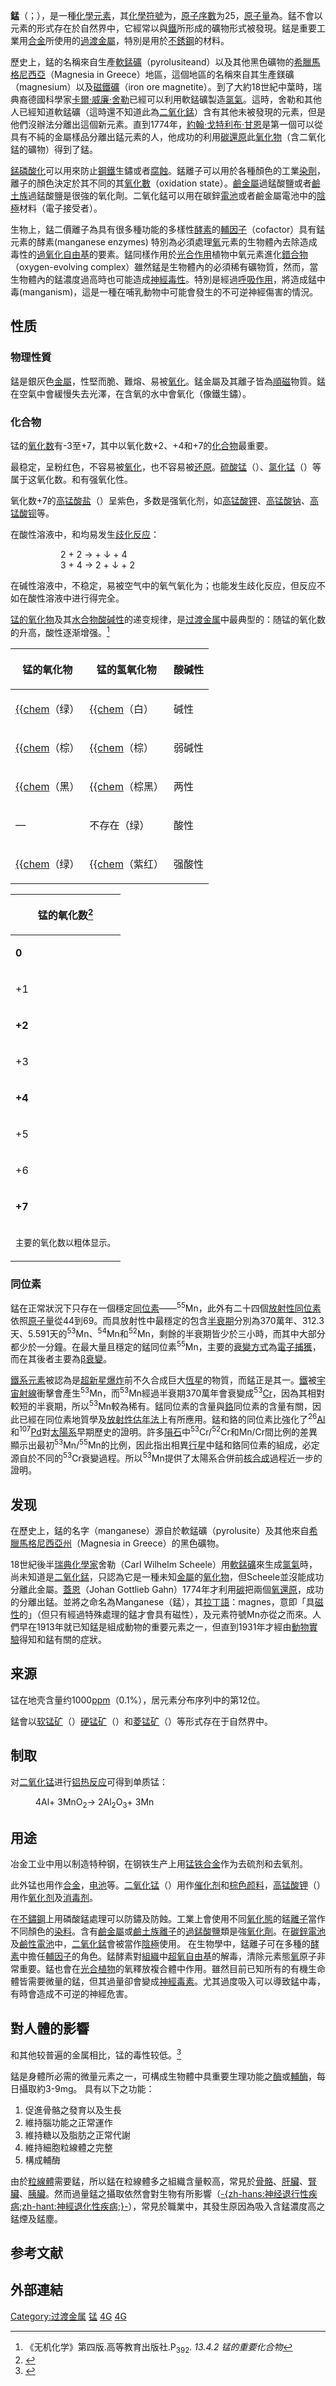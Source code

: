 {{Expand language|1=en|time=2020-09-30T14:04:58+00:00}}
{{Elementbox
|name=錳
|enname=Manganese
|number=25
|symbol=Mn
|left=[[鉻|鉻]]
|right=[[鐵|鐵]]
|above=-
|below=[[鎝|鎝]]
|series=過渡金屬
|series comment=
|group=7
|period=4
|block=d
|series color=ffc0c0
|phase color=
|appearance=金屬：銀色
|image name=Manganese electrolytic and 1cm3 cube.jpg
|image size=
|image alt=銀色金屬光澤
|image name comment=
|image name 2=
|image name 2 comment=
|atomic mass=54.938045
|atomic mass 2=5
|atomic mass comment=
|electron configuration=[[[氬|[氬]]] 3d<sup>5</sup> 4s<sup>2</sup>
|electrons per shell=2, 8, 13, 2
|color=
|phase=固態
|phase comment=
|density gplstp=
|density gpcm3nrt=7.21
|density gpcm3nrt 2=
|density gpcm3mp=5.95
|melting point K=1519
|melting point C=1246
|melting point F=2275
|boiling point K=2334
|boiling point C=2061
|boiling point F=3742
|triple point K=
|triple point kPa=
|critical point K=
|critical point MPa=
|heat fusion=12.91
|heat fusion 2=
|heat vaporization=221
|heat capacity=26.32
|vapor pressure 1=1228
|vapor pressure 10=1347
|vapor pressure 100=1493
|vapor pressure 1 k=1691
|vapor pressure 10 k=1955
|vapor pressure 100 k=2333
|vapor pressure comment=
|crystal structure=體心立方
|oxidation states='''7''', 6, 5, '''4''', 3, '''2''', 1, -1, -2, -3 
|oxidation states comment=
兩性<br/>
|electronegativity=1.55
|number of ionization energies=4
|1st ionization energy=717.3
|2nd ionization energy=1509.0
|3rd ionization energy=3248
|atomic radius=127
|atomic radius calculated=
|covalent radius=139±5（低自旋），161±8（高自旋）
|Van der Waals radius=
|magnetic ordering=[[順磁性|順磁性]]
|electrical resistivity=
|electrical resistivity unit prefix=µ
|electrical resistivity at 0=
|electrical resistivity at 20=1.44
|thermal conductivity=7.81
|thermal conductivity 2=
|thermal diffusivity=
|thermal expansion=
|thermal expansion at 25=21.7
|speed of sound=
|speed of sound rod at 20=5150
|speed of sound rod at r.t.=
|magnetic susceptibility= (α) +529.0·10<sup>−6</sup>
|magnetic susceptibility ref=  (293 K)<ref>{{Cite book|title=CRC, Handbook of Chemistry and Physics|last=Weast|first=Robert|publisher=Chemical Rubber Company Publishing|year=1984|isbn=0-8493-0464-4|location=Boca Raton, Florida|pages=E110|quote=|via=}}</ref>
|Young's modulus=198
|Shear modulus=
|Bulk modulus=120
|Poisson ratio=
|Mohs hardness=6.0
|Vickers hardness=
|Brinell hardness=196
|CAS number=7439-96-5
|isotopes=
{{infobox element/isotopes decay | mn=52 | sym=Mn | na=[[人工合成元素|合成]] | hl=5.6 d | dm1={{衰變|ε}} | de1=– | pn1=52 | ps1=Cr |
dm2={{衰變|β+}} | de2=0.575
 | pn2=52 | ps2=Cr|
dm3={{衰變|γ}} | de3=0.7, 0.9, 1.4 | pn3= | ps3=– }}
{{infobox element/isotopes decay | mn=53 | sym=Mn | na=[[痕量同位素|痕量]] | hl=3.74×10<sup>6</sup>年 | dm={{衰變|ε}} | de=–
 | pn=53 | ps=Cr }}
{{infobox element/isotopes decay | mn=54 | sym=Mn | na=合成 | hl=312天 | dm1=ε | de1=1.377 | pn1=54 | ps1=Cr
 | dm2=γ | de2=0.834 | pn2= | ps2=– }}
{{infobox element/isotopes stable | mn=55 | sym=Mn | na=100%}}
|discovered by=[[卡爾·威廉·舍勒|卡爾·威廉·舍勒]]
|discovery date=1774
|first isolation by=[[約翰·戈特利布·甘恩|約翰·戈特利布·甘恩]]
|first isolation date=1774
|QID=Q731
}}
'''錳'''（{{標音|拼音=měnɡ|注音=ㄇㄥˇ|粵拼=maang5}}；{{lang-en|'''Manganese'''}}），是一種[[化學元素|化學元素]]，其[[化學符號|化學符號]]为'''{{化學式|錳}}'''，[[原子序數|原子序數]]为25，[[原子量|原子量]]為{{val|54.938045|u=[[原子質量單位|u]]}}。錳不會以元素的形式存在於自然界中，它經常以與[[鐵|鐵]]所形成的礦物形式被發現。錳是重要工業用[[合金|合金]]所使用的[[過渡金屬|過渡金屬]]，特別是用於[[不銹鋼|不銹鋼]]的材料。

歷史上，錳的名稱來自生產[[軟錳礦|軟錳礦]]（pyrolusiteand）以及其他黑色礦物的[[希臘|希臘]][[馬格尼西亞|馬格尼西亞]]（Magnesia in Greece）地區，這個地區的名稱來自其生產鎂礦（magnesium）以及[[磁鐵礦|磁鐵礦]]（iron ore magnetite）。到了大約18世紀中葉時，瑞典裔德國科學家[[卡爾·威廉·舍勒|卡爾·威廉·舍勒]]已經可以利用軟錳礦製造[[氯氣|氯氣]]。這時，舍勒和其他人已經知道軟錳礦（這時還不知道此為[[二氧化錳|二氧化錳]]）含有其他未被發現的元素，但是他們沒辦法分離出這個新元素。直到1774年，[[約翰·戈特利布·甘恩|約翰·戈特利布·甘恩]]是第一個可以從具有不純的金屬樣品分離出錳元素的人，他成功的利用[[碳|碳]][[還原|還原]]此[[氧化物|氧化物]]（含二氧化錳的礦物）得到了錳。

[[錳磷酸化|錳磷酸化]]可以用來防止[[鋼鐵|鋼鐵]]生鏽或者[[腐蝕|腐蝕]]。錳離子可以用於各種顏色的工業[[染劑|染劑]]，離子的顏色決定於其不同的其[[氧化數|氧化數]]（oxidation state）。[[鹼金屬|鹼金屬]]過錳酸鹽或者[[鹼土族|鹼土族]]過錳酸鹽是很強的氧化劑。二氧化錳可以用在碳鋅[[電池|電池]]或者鹼金屬電池中的[[陰極|陰極]]材料（電子接受者）。

生物上，錳二價離子為具有很多種功能的多樣性[[酵素|酵素]]的[[輔因子|輔因子]]（cofactor）具有錳元素的酵素(manganese enzymes) 特別為必須處理[[氧|氧]]元素的生物體內去除造成毒性的[[過氧化自由基|過氧化自由基]]的要素。錳同樣作用於[[光合作用|光合作用]]植物中氧元素進化[[錯合物|錯合物]]（oxygen-evolving complex）雖然錳是生物體內的必須稀有礦物質，然而，當生物體內的錳濃度過高時也可能造成[[神經毒性|神經毒性]]。特別是經過[[呼吸作用|呼吸作用]]，將造成錳中毒(manganism)，這是一種在哺乳動物中可能會發生的不可逆神經傷害的情況。

== 性质 ==
=== 物理性質 ===
錳是銀灰色[[金屬|金屬]]，性堅而脆、難熔、易被[[氧化|氧化]]。錳金屬及其離子皆為[[順磁性|順磁]]物質。錳在空氣中會緩慢失去光澤，在含氧的水中會氧化（像鐵生鏽）。

=== 化合物 ===
锰的[[氧化数|氧化数]]有-3至+7，其中以氧化数+2、+4和+7的[[化合物|化合物]]最重要。

{{chem|Mn|2+}}最稳定，呈粉红色，不容易被[[氧化|氧化]]，也不容易被[[还原|还原]]。[[硫酸锰|硫酸锰]]（{{chem|MnSO|4}}）、[[氯化锰|氯化锰]]（{{chem|MnCl|2|}}）等属于这氧化数。{{chem|MnO|4|-}}和{{chem|MnO|2}}有强氧化性。

氧化数+7的[[高锰酸盐|高锰酸盐]]（{{chem|MnO|4|-}}）呈紫色，多数是强氧化剂，如[[高锰酸钾|高锰酸钾]]、[[高锰酸钠|高锰酸钠]]、[[高锰酸钡|高锰酸钡]]等。

在酸性溶液中，{{chem|Mn|3+}}和{{chem|MnO|4|2-}}均易发生[[歧化反应|歧化反应]]：
::2 {{chem|Mn|3+}} + 2 {{chem|H|2|O}} → {{chem|Mn|2+}} + {{chem|MnO|2}}↓ + 4 {{chem|H|+}}
::3 {{chem|MnO|4|2-}} + 4 {{chem|H|+}} → 2 {{chem|MnO|4|-}} + {{chem|MnO|2}}↓ + 2 {{chem|H|2|O}}

在碱性溶液中，{{chem|Mn(OH)|2}}不稳定，易被空气中的氧气氧化为{{chem|MnO|2}}；{{chem|MnO|4|2-}}也能发生歧化反应，但反应不如在酸性溶液中进行得完全。

[[锰的氧化物|锰的氧化物]]及其[[水合物|水合物]][[酸碱性|酸碱性]]的递变规律，是[[过渡金属|过渡金属]]中最典型的：随锰的氧化数的升高，酸性逐渐增强。<ref>《无机化学》第四版.高等教育出版社.P<sub>392</sub>. ''13.4.2 锰的重要化合物''</ref>

{| class="wikitable"
|-
! 锰的氧化物 !! 锰的氢氧化物 !! 酸碱性
|-
| [[一氧化锰|{{chem]]（绿） || [[氢氧化亚锰|{{chem]]（白） || 碱性
|-
| [[三氧化二锰|{{chem]]（棕） || [[氢氧化锰(III)|{{chem]]（棕） || 弱碱性
|-
| [[二氧化锰|{{chem]]（黑） || [[氢氧化锰(IV)|{{chem]]（棕黑） || 两性
|-
| — || 不存在（绿） || 酸性
|-
| [[七氧化二锰|{{chem]]（绿） || [[高锰酸|{{chem]]（紫红） || 强酸性
|}
{|class="wikitable"
|-
! colspan=2|锰的氧化数<ref name="Schmidt">{{cite book|title=Anorganische Chemie II.|chapter=VII. Nebengruppe |pages=100–109|first=Max|last=Schmidt|publisher=Wissenschaftsverlag|date=1968|language=de}}</ref>
|-
| '''0''' || [[十羰基二锰|{{chem]]
|-
| +1 || [[甲基环戊二烯三羰基锰|{{chem]]
|-
| '''+2''' || [[氯化锰|{{chem]], [[碳酸锰|{{chem]], [[一氧化锰|{{chem]]
|-
| +3 || [[三氟化锰|{{chem]], [[乙酸锰(III)|{{chem]], [[三氧化二锰|{{chem]]
|-
| '''+4''' || [[二氧化锰|{{chem]]
|-
| +5 || [[次锰酸钾|{{chem]]
|-
| +6 || [[锰酸钾|{{chem]]
|-
| '''+7''' || [[高锰酸钾|{{chem]], [[七氧化二锰|{{chem]]
|-
|colspan=2|<center><small>主要的氧化数以粗体显示。</small></center>
|}

=== 同位素 ===
{{See also|锰的同位素}}
錳在正常狀況下只存在一個穩定[[同位素|同位素]]——<sup>55</sup>Mn，此外有二十四個[[放射性同位素|放射性同位素]]依照[[原子量|原子量]]從44到69。而具放射性中最穩定的包含[[半衰期|半衰期]]分別為370萬年、312.3天、5.591天的<sup>53</sup>Mn、<sup>54</sup>Mn和<sup>52</sup>Mn，剩餘的半衰期皆少於三小時，而其中大部分都少於一分鐘。在最大量且穩定的錳同位素<sup>55</sup>Mn，主要的[[衰變方式|衰變方式]]為[[电子俘获|電子捕獲]]，而在其後者主要為[[β衰變|β衰變]]。

[[鐵系元素|鐵系元素]]被認為是[[超新星|超新星爆炸]]前不久合成巨大[[恆星|恆星]]的物質，而錳正是其一。[[鐵|鐵]]被[[宇宙射線|宇宙射線]]衝擊會產生<sup>53</sup>Mn，而<sup>53</sup>Mn經過半衰期370萬年會衰變成<sup>53</sup>[[Cr|Cr]]，因為其相對較短的半衰期，所以<sup>53</sup>Mn較為稀有。錳同位素的含量與[[鉻|鉻]]同位素的含量有關，因此已經在同位素地質學及[[放射性定年法|放射性估年法]]上有所應用。錳和鉻的同位素比強化了<sup>26</sup>[[Al|Al]]和<sup>107</sup>[[Pd|Pd]]對[[太陽系|太陽系]]早期歷史的證明。許多[[隕石|隕石]]中<sup>53</sup>Cr/<sup>52</sup>Cr和Mn/Cr間比例的差異顯示出最初<sup>53</sup>Mn/<sup>55</sup>Mn的比例，因此指出相異[[行星|行星]]中錳和鉻同位素的組成，必定源自於不同的<sup>53</sup>Cr衰變過程。所以<sup>53</sup>Mn提供了太陽系合併前[[核合成|核合成]]過程近一步的證明。

== 发现 ==
在歷史上，錳的名字（manganese）源自於軟錳礦（pyrolusite）及其他來自[[希臘|希臘]][[馬格尼西亞州|馬格尼西亞州]]（Magnesia in Greece）的黑色礦物。

18世紀後半[[瑞典|瑞典]][[化學家|化學家]]舍勒（Carl Wilhelm Scheele）用[[二氧化锰|軟錳礦]]來生成[[氯氣|氯氣]]時，尚未知道是[[二氧化锰|二氧化錳]]，只認為它是一種未知[[金屬|金屬]]的[[氧化物|氧化物]]，但Scheele並沒能成功分離此金屬。[[约翰·戈特利布·甘恩|蓋恩]]（Johan Gottlieb Gahn）1774年才利用[[碳|碳]]把兩個[[氧|氧]][[還原|還原]]，成功的分離出錳。並將之命名為Manganese（錳），其[[拉丁语|拉丁語]]：magnes，意即「具[[磁性|磁性]]的」（但只有經過特殊處理的錳才會具有磁性），及元素符號Mn亦從之而來。人們早在1913年就已知錳是組成動物的重要元素之一，但直到1931年才經由[[動物實驗|動物實驗]]得知和錳有關的症狀。

==来源==
锰在地壳含量约1000[[百万分率|ppm]]（0.1%），居元素分布序列中的第12位。

錳會以[[软锰矿|软锰矿]]（{{chem|MnO|2}}）[[硬锰矿|硬锰矿]]（{{chem|(Ba.H|2|O)2Mn|5|O|10}}）和[[菱锰矿|菱锰矿]]（{{chem|MnCO|3}}）等形式存在于自然界中。

== 制取 ==

对[[二氧化锰|二氧化锰]]进行[[铝热反应|铝热反应]]可得到单质锰：
:4Al+ 3MnO<sub>2</sub>→ 2Al<sub>2</sub>O<sub>3</sub>+ 3Mn

== 用途 ==
冶金工业中用以制造特种钢，在钢铁生产上用[[锰铁合金|锰铁合金]]作为去硫剂和去氧剂。

此外锰也用作[[合金|合金]]，[[电池|电池]]等。[[二氧化锰|二氧化锰]]（{{chem|MnO|2}}）用作[[催化剂|催化剂]]和[[棕色|棕色]][[颜料|颜料]]，[[高锰酸钾|高锰酸钾]]（{{chem|KMnO|4}}）用作[[氧化剂|氧化剂]]及[[消毒剂|消毒剂]]。

在[[不鏽鋼|不鏽鋼]]上用磷酸錳處理可以防鏽及防蝕。工業上會使用不同[[氧化态|氧化態]]的錳[[離子|離子]]當作不同顏色的[[染料|染料]]。含有[[鹼金屬|鹼金屬]]或[[鹼土族|鹼土族]][[離子|離子]]的[[過錳酸鹽|過錳酸鹽]]類是強[[氧化劑|氧化劑]]。在[[碳鋅電池|碳鋅電池]]及[[鹼性電池|鹼性電池]]中，[[二氧化锰|二氧化錳]]會被當作[[陰極|陰極]]使用。 在生物學中，錳離子可在多種的[[酵素|酵素]]中擔任[[輔因子|輔因子]]的角色。錳酵素對[[组织_(生物学)|組織]]中[[超氧化物|超氧自由基]]的解毒，清除元素態[[氧|氧]]原子非常重要。錳也會在[[光合作用|光合]][[植物|植物]]的氧釋放複合體中作用。雖然目前已知所有的有機生命體皆需要微量的錳，但其過量卻會變成[[神經毒素|神經毒素]]。尤其過度吸入可以導致錳中毒，有時會造成不可逆的神經危害。

== 對人體的影響 ==
{{see|en:Manganese#Biological role}}
{{Chembox
| show_footer = no
|Section7={{Chembox Hazards
| ExternalSDS =
| GHSPictograms = none
| GHSSignalWord = none
| HPhrases = {{H-phrases|401}}
| PPhrases = {{P-phrases|273|501}}<ref>https://www.sigmaaldrich.com/MSDS/MSDS/DisplayMSDSPage.do?country=US&language=en&productNumber=266167&brand=ALDRICH&PageToGoToURL=https%3A%2F%2Fwww.sigmaaldrich.com%2Fcatalog%2Fproduct%2Faldrich%2F266167%3Flang%3Den</ref>
| NFPA-H = 0
| NFPA-F = 0
| NFPA-R = 0
| NFPA-S = 
| NFPA_ref = 
 }}
}}

和其他较普遍的金属相比，锰的毒性较低。<ref>{{cite book|pages=31 |title=Manganese|first=Heather|last=Hasan|publisher=The Rosen Publishing Group|date=2008|isbn=978-1-4042-1408-8 |url=https://books.google.com/?id=nRmpEaudmTYC&pg=PA31}}</ref>

錳是身體所必需的微量元素之一，可構成生物體中具重要生理功能之[[酶|酶]]或[[輔酶|輔酶]]，每日攝取約3-9mg。
具有以下之功能：
# 促進骨骼之發育以及生長
# 維持腦功能之正常運作
# 維持糖以及脂肪之正常代謝
# 維持細胞粒線體之完整
# 構成輔酶

由於[[粒線體|粒線體]]需要錳，所以錳在粒線體多之組織含量較高，常見於[[骨骼|骨骼]]、[[肝臟|肝臟]]、[[腎臟|腎臟]]、[[胰臟|胰臟]]。然而過量錳之攝取依然會對生物有所影響（[[神经退行性疾病|-{zh-hans:神经退行性疾病;zh-hant:神經退化性疾病;}-]]），常見於職業中，其發生原因為吸入含錳濃度高之錳煙及錳塵。

==参考文献==
{{reflist}}
==外部連結==
{{Elements.links|Mn|25}}
{{过渡金属|Mn}}
{{過渡金屬1}}

{{Authority control}}
[[Category:过渡金属|Category:过渡金属]]
[[Category:锰|]]
[[Category:第4周期元素|4G]]
[[Category:化学元素|4G]]